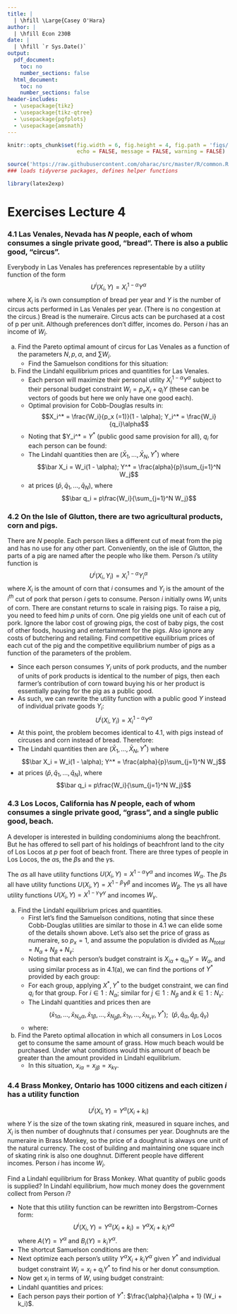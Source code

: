 ```yaml
---
title: | 
  | \hfill \Large{Casey O'Hara}
author: |
  | \hfill Econ 230B
date: |
  | \hfill `r Sys.Date()`
output:
  pdf_document:
    toc: no
    number_sections: false
  html_document:
    toc: no
    number_sections: false
header-includes: 
  - \usepackage{tikz}
  - \usepackage{tikz-qtree}
  - \usepackage{pgfplots}
  - \usepackage{amsmath}
---
```


``` r

knitr::opts_chunk$set(fig.width = 6, fig.height = 4, fig.path = 'figs/',
                      echo = FALSE, message = FALSE, warning = FALSE)

source('https://raw.githubusercontent.com/oharac/src/master/R/common.R')
### loads tidyverse packages, defines helper functions

library(latex2exp)

```

\newcommand{\EE}{\mathbb{E}}
\newcommand{\eps}{\varepsilon}

<!-- This is a template for homework assignments to be written in LaTeX formatting -->

# Exercises Lecture 4

### 4.1 Las Venales, Nevada has $N$ people, each of whom consumes a single private good, "bread". There is also a public good, "circus". 
Everybody in Las Venales has preferences representable by a utility function of the form
$$U^i(X_i, Y) = X_i^{1-\alpha}Y^{\alpha}$$
where $X_i$ is $i$’s own consumption of bread per year and $Y$ is the number of circus acts performed in Las Venales per year. (There is no congestion at the circus.) Bread is the numeraire. Circus acts can be purchased at a cost of p per unit. Although preferences don’t differ, incomes do. Person $i$ has an income of $W_i$.

a) Find the Pareto optimal amount of circus for Las Venales as a function of the parameters $N, p, \alpha$, and $\sum W_i$.
    * Find the Samuelson conditions for this situation:
\begin{align*}
  \sum MRS_i = \sum_{i=1}^N\frac{\partial U_i/\partial Y}{\partial U_i/\partial X_i} &= p
    &\text{(Samuelson condition)}\\
  \Rightarrow \sum_{i=1}^N\frac{X_i^{1-\alpha} \cdot \alpha Y^{\alpha - 1}}{(1 - \alpha) X_i^{-\alpha} \cdot Y^\alpha} &= p\\
  \Rightarrow \sum_{i=1}^N\frac{\alpha X_i}{(1 - \alpha) Y} &= p\\
  \sum_{i=1}^N W_i &= \sum_i X_i + pY
    &\text{(total budget constraint)}\\
  \Rightarrow \frac{\alpha}{(1 - \alpha) Y} (\sum_{i=1}^N W_i - pY) &= p
    &\text{(budget + Samuelson)}\\
  \Rightarrow pY\left(1 + \frac{\alpha}{1 - \alpha}\right) &= \frac{\alpha}{1 - \alpha} \sum_{i=1}^N W_i\\  
  \Rightarrow \frac{1}{1 - \alpha}pY &= \frac{\alpha}{1 - \alpha} \sum_{i=1}^N W_i\\  
  \Rightarrow Y^* &= \frac{\alpha}{p} \sum_{i=1}^N W_i
\end{align*}
b) Find the Lindahl equilibrium prices and quantities for Las Venales.
    * Each person will maximize their personal utility $X_i^{1-\alpha}Y^{\alpha}$ subject to their personal budget constraint $W_i = p_x X_i + q_i Y$ (these can be vectors of goods but here we only have one good each).
    * Optimal provision for Cobb-Douglas results in:
$$X_i^* = \frac{W_i}{p_x (=1)}(1 - \alpha); Y_i^* = \frac{W_i}{q_i}\alpha$$
    * Noting that $Y_i^* = $Y^*$ (public good same provision for all), $q_i$ for each person can be found:
\begin{align*}
  Y_i^* = Y^* &= \frac{W_i}{q_i}\alpha = \frac{\alpha}{p} \sum_{j=1}^N W_j\\
  \Rightarrow q_i &= \frac{W_i}{\sum_{j=1}^N W_j} p
\end{align*}
    * The Lindahl quantities then are $(\bar X_1, ..., \bar X_N, Y^*)$ where 
    $$\bar X_i = W_i(1 - \alpha); Y^* = \frac{alpha}{p}\sum_{j=1}^N W_j$$
    * at prices $(\bar p, \bar q_1, ..., \bar q_N)$, where
    $$\bar q_i = p\frac{W_i}{\sum_{j=1}^N W_j}$$
    

### 4.2 On the Isle of Glutton, there are two agricultural products, corn and pigs. 
There are $N$ people. Each person likes a different cut of meat from the pig and has no use for any other part. Conveniently, on the isle of Glutton, the parts of a pig are named after the people who like them. Person $i$’s utility function is 
$$U^i(X_i, Y_i) = X_i^{1-\alpha} Y_i^{\alpha}$$
where $X_i$ is the amount of corn that $i$ consumes and $Y_i$ is the amount of the $i^{th}$ cut of pork that person $i$ gets to consume. Person $i$ initially owns $W_i$ units of corn. There are constant returns to scale in raising pigs. 
To raise a pig, you need to feed him $p$ units of corn. One pig yields one unit of each cut of pork. Ignore the labor cost of growing pigs, the cost of baby pigs, the cost of other foods, housing and entertainment for the pigs. Also ignore any costs of butchering and retailing. 
Find competitive equilibrium prices of each cut of the pig and the competitive equilibrium number of pigs as a function of the parameters of the problem.

* Since each person consumes $Y_i$ units of pork products, and the number of units of pork products is identical to the number of pigs, then each farmer's contribution of corn toward buying his or her product is essentially paying for the pig as a public good.
* As such, we can rewrite the utility function with a public good $Y$ instead of individual private goods $Y_i$:
    $$U^i(X_i, Y_i) = X_i^{1-\alpha} Y^{\alpha}$$
* At this point, the problem becomes identical to 4.1, with pigs instead of circuses and corn instead of bread.  Therefore:
* The Lindahl quantities then are $(\bar X_1, ..., \bar X_N, Y^*)$ where 
    $$\bar X_i = W_i(1 - \alpha); Y^* = \frac{alpha}{p}\sum_{j=1}^N W_j$$
* at prices $(\bar p, \bar q_1, ..., \bar q_N)$, where
    $$\bar q_i = p\frac{W_i}{\sum_{j=1}^N W_j}$$

### 4.3 Los Locos, California has $N$ people, each of whom consumes a single private good, "grass", and a single public good, beach. 
A developer is interested in building condominiums along the beachfront. But he has offered to sell part of his holdings of beachfront land to the city of Los Locos at $p$ per foot of beach front. There are three types of people in Los Locos, the $\alpha$s, the $\beta$s and the $\gamma$s. 

The $\alpha$s all have utility functions $U(X_i, Y) = X^{1 - \alpha}Y^{\alpha}$ and incomes $W_{\alpha}$. The $\beta$s all have utility functions $U(X_i, Y) = X^{1 - \beta}Y^{\beta}$ and incomes $W_{\beta}$. The $\gamma$s all have utility functions $U(X_i, Y) = X^{1 - \gamma}Y^{\gamma}$ and incomes $W_{\gamma}$. 

a) Find the Lindahl equilibrium prices and quantities.
    * First let's find the Samuelson conditions, noting that since these Cobb-Douglas utilities are similar to those in 4.1 we can elide some of the details shown above.  Let's also set the price of grass as numeraire, so $p_x = 1$, and assume the population is divided as   $N_{total} = N_\alpha + N_\beta + N_\gamma$:
\begin{align*}
  x^*_{\alpha} &= (1 - \alpha) W_{\alpha}; 
  x^*_{\beta} = (1 - \beta) W_{\beta}; 
  x^*_{\gamma} = (1 - \gamma) W_{\gamma}
    &\text{(C-D utilities)}\\
  \sum MRS_i &= \frac{1}{Y} \left[\frac{\alpha}{(1-\alpha)}\sum_{i=1}^{N_\alpha} X_{\alpha i} +
      \frac{\beta}{(1-\beta)} \sum_{j=1}^{N_\beta} X_{\beta j} +
      \frac{\gamma}{(1-\gamma)} \sum_{k=1}^{N_\gamma} X_{\gamma k}\right] = p\\
  \Rightarrow Y^* &= \frac{1}{p}\left[\frac{\alpha}{(1-\alpha)Y}\sum_{i=1}^{N_\alpha} X_{\alpha i} +
      \frac{\beta}{(1-\beta)Y} \sum_{j=1}^{N_\beta} X_{\beta j} +
      \frac{\gamma}{(1-\gamma)Y} \sum_{k=1}^{N_\gamma} X_{\gamma k}\right]
\end{align*}
    * Noting that each person's budget constraint is $X_{i\alpha} + q_{i\alpha}Y = W_\alpha$, and using similar process as in 4.1(a), we can find the portions of $Y^*$ provided by each group: 
\begin{align*}
  Y^*_\alpha &= \frac{1}{p}\frac{\alpha}{(1-\alpha)Y}\sum_{i=1}^{N_\alpha} X_{\alpha i} = 
      \frac{1}{p}{\alpha}\sum_{i=1}^{N_\alpha} W_\alpha = \frac{1}{p}{\alpha} N_\alpha W_\alpha
      \text{ (similar for $\beta, \gamma$)}\\
  \Rightarrow Y^* &= \frac{1}{p}\left[{\alpha} N_\alpha W_\alpha + 
      {\beta} N_\beta W_\beta + {\gamma} N_\gamma W_\gamma \right]\\
\end{align*}
    * For each group, applying $X^*, Y^*$ to the budget constraint, we can find $q_i$ for that group.  For $i \in 1:N_\alpha$; similar for $j \in 1:N_\beta$ and $k \in 1:N_\gamma$:
\begin{align*}
  X_{i\alpha} &+ q_{i\alpha}Y = W_\alpha\\
  \Rightarrow (1 - \alpha) W_{\alpha} + q_{i\alpha}\frac{1}{p}\left[{\alpha} N_\alpha W_\alpha + 
      {\beta} N_\beta W_\beta + {\gamma} N_\gamma W_\gamma \right] = W_\alpha\\
  \Rightarrow q_{i\alpha} &= \frac{p \alpha W_{\alpha}}{{\alpha} N_\alpha W_\alpha + 
      {\beta} N_\beta W_\beta + {\gamma} N_\gamma W_\gamma}
\end{align*}
    * The Lindahl quantities and prices then are 
    $$(\bar x_{1\alpha}, ..., \bar x_{N_\alpha \alpha}, 
      \bar x_{1\beta}, ..., \bar x_{N_\beta \beta}, 
      \bar x_{1\gamma}, ..., \bar x_{N_\gamma \gamma},Y^*); \hspace{6pt} 
      (\bar p, \bar q_\alpha, \bar q_\beta, \bar q_\gamma)$$
    * where:
\begin{align*}
  x^*_{\alpha} &= (1 - \alpha) W_{\alpha}  \text{ for $i \in 1:N_\alpha$}\\
  x^*_{\beta}  &= (1 - \beta) W_{\beta}    \text{ for $j \in 1:N_\beta$}\\
  x^*_{\gamma} &= (1 - \gamma) W_{\gamma}  \text{ for $k \in 1:N_\gamma$}\\
  Y^* &= \frac{1}{p} (\alpha N_\alpha W_\alpha + 
      \beta N_\beta W_\beta + \gamma N_\gamma W_\gamma )\\
  q_{\alpha} &= \frac{p \alpha W_{\alpha}}{{\alpha} N_\alpha W_\alpha + 
      {\beta} N_\beta W_\beta + {\gamma} N_\gamma W_\gamma}\\
  q_{\beta} &= \frac{p \beta W_{\beta}}{{\alpha} N_\alpha W_\alpha + 
      {\beta} N_\beta W_\beta + {\gamma} N_\gamma W_\gamma}\\
  q_{\gamma} &= \frac{p \gamma W_{\gamma}}{{\alpha} N_\alpha W_\alpha + 
      {\beta} N_\beta W_\beta + {\gamma} N_\gamma W_\gamma}
\end{align*}

b) Find the Pareto optimal allocation in which all consumers in Los Locos get to consume the same amount of grass. How much beach would be purchased. Under what conditions would this amount of beach be greater than the amount provided in Lindahl equilibrium.
    * In this situation, $x_{i\alpha} = x_{j\beta} = x_{k\gamma}$.
\begin{align*}
  x_{i\alpha} &= x_{j\beta} = x_{k\gamma}\\
  \Rightarrow (1 - \alpha) W_{\alpha} &= (1 - \beta) W_{\beta} = (1 - \gamma) W_{\gamma}\\
  \Rightarrow W_{\beta} &= \frac{1 - \alpha}{1 - \beta} W_{\alpha} \text { and }
    W_{\gamma} = \frac{1 - \alpha}{1 - \gamma} W_{\alpha}\\
  \Rightarrow Y^g &= \frac{1}{p} W_\alpha (\alpha N_\alpha  + 
      \beta N_\beta \frac{1 - \alpha}{1 - \beta} + 
      \gamma N_\gamma \frac{1 - \alpha}{1 - \gamma} )\\
\end{align*}

### 4.4 Brass Monkey, Ontario has 1000 citizens and each citizen $i$ has a utility function 
$$U^i(X_i, Y) = Y^{\alpha}(X_i + k_i)$$
where $Y$ is the size of the town skating rink, measured in square inches, and $X_i$ is then number of doughnuts that $i$ consumes per year. Doughnuts are the numeraire in Brass Monkey, so the price of a doughnut is always one unit of the natural currency. The cost of building and maintaining one square inch of skating rink is also one doughnut. Different people have different incomes. Person $i$ has income $W_i$.

Find a Lindahl equilibrium for Brass Monkey. What quantity of public goods
is supplied? In Lindahl equilibrium, how much money does the government
collect from Person $i$?

* Note that this utility function can be rewritten into Bergstrom-Cornes form:
$$U^i(X_i, Y) = Y^{\alpha}(X_i + k_i) =  Y^{\alpha} X_i + k_iY^{\alpha}$$
where $A(Y) = Y^{\alpha}$ and $B_i(Y) = k_iY^{\alpha}$.
* The shortcut Samuelson conditions are then:
\begin{align*}
  \frac{\alpha Y^{\alpha - 1}}{Y^\alpha}(\sum_{i=1}^N W_i - pY) &+ \sum_{i=1}^N (\frac{k_i \alpha Y^{\alpha - 1}}{Y^\alpha}) = p (= 1)\\
  \Rightarrow \frac{\alpha}{Y} (\sum_{i=1}^N W_i - Y) &+ \frac{\alpha}{Y} \sum_{i=1}^N k_i  = 1\\
  \Rightarrow Y^* =  \alpha \sum_{i=1}^N W_i &- \alpha Y + \alpha \sum_{i=1}^N k_i\\
  \Rightarrow Y^* =  \frac{\alpha}{\alpha + 1} \sum_{i}^N (W_i + k_i)
\end{align*}
* Next optimize each person's utility $Y^{\alpha} X_i + k_iY^{\alpha}$ given $Y^*$ and individual budget constraint $W_i = x_i + q_i Y^*$ to find his or her donut consumption.
\begin{align*}
  \frac{\alpha Y^{\alpha - 1} (x_i + k_i)}{Y^\alpha} &= \frac{q_i}{p}\\
  \Rightarrow q_i &= \frac{\alpha}{Y} (x_i + k_i)\\
  \Rightarrow x_i &=  \frac{Y}{\alpha} q_i - k_i &\text{(private consumption)}\\
  \Rightarrow \frac{Y}{\alpha} q_i &- k_i + q_i Y = W_i &\text{(budget constraint)}\\
  \Rightarrow q_i &= \frac{W_i - k_i}{(1 + 1/\alpha)Y} = \frac{\alpha}{Y(1 + \alpha)}(W_i - k_i)\\
  \Rightarrow q_i &= \frac{\alpha}{\frac{\alpha}{\alpha + 1} \sum_{i}^N (W_i + k_i)(1 + \alpha)}(W_i - k_i)\\
  \Rightarrow q_i &= \frac{W_i - k_i}{\sum_{i}^N (W_i + k_i)}\\
\end{align*}
* Now get $x_i$ in terms of $W$, using budget constraint:
\begin{align*}
  W_i &= x_i + q_i Y^* = x_i + \frac{W_i - k_i}{\sum_{i}^N (W_i + k_i)}\frac{\alpha}{\alpha + 1} \sum_{i}^N (W_i + k_i)\\
  \Rightarrow x_i &= W_i - \frac{\alpha}{\alpha + 1}(W_i - k_i)\\
  \Rightarrow x_i &= \frac{W_i - \alpha k_i}{\alpha + 1}
\end{align*}
* Lindahl quantities and prices: 
\begin{align*}
  x_i &= \frac{W_i - \alpha k_i}{\alpha + 1}\\
  Y^* &=  \frac{\alpha}{\alpha + 1} \sum_{i}^N (W_i + k_i)\\
  q_i &= \frac{W_i - k_i}{\sum_{i}^N (W_i + k_i)}
\end{align*}
* Each person pays their portion of $Y^*$: $\frac{\alpha}{\alpha + 1} (W_i + k_i)$.

  
  
